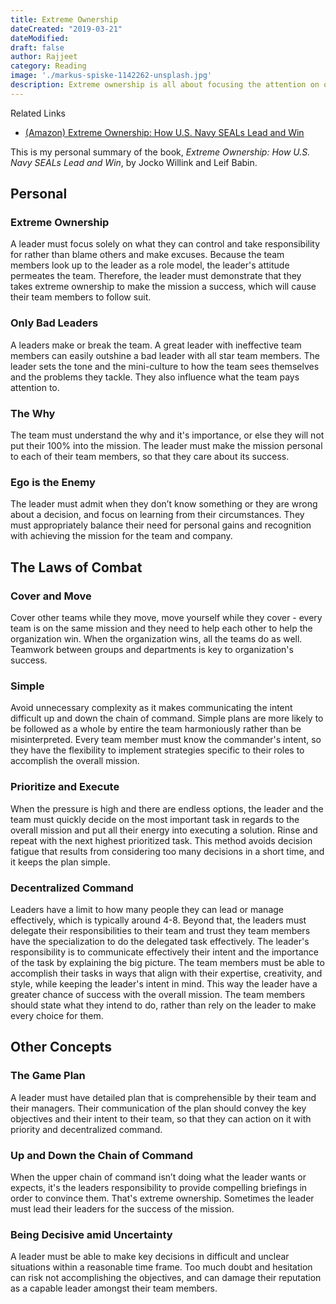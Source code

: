 ```yaml
---
title: Extreme Ownership 
dateCreated: "2019-03-21"
dateModified:
draft: false
author: Rajjeet
category: Reading
image: './markus-spiske-1142262-unsplash.jpg'
description: Extreme ownership is all about focusing the attention on one's owns thoughts and actions, and how that translates to leading effective teams and accomplishing the mission. 
---
```


<div class="ui icon info message">
    <i class="linkify icon"></i>
    <div class="content">
        <div class="header">Related Links</div>
        <ul class="list">
            <li><a target="_blank" href="https://www.amazon.ca/Extreme-Ownership-U-S-Navy-SEALs/dp/1250183863/ref=sr_1_1?hvadid=208417755541&hvdev=c&hvlocphy=9000838&hvnetw=g&hvpos=1t2&hvqmt=b&hvrand=10121588327934293711&hvtargid=kwd-298751115982&keywords=extreme+ownership&qid=1553165843&s=gateway&sr=8-1&tag=googcana-20">(Amazon) Extreme Ownership: How U.S. Navy SEALs Lead and Win</a></li>
        </ul>
    </div>
</div>

This is my personal summary of the book, _Extreme Ownership: How U.S. Navy SEALs Lead and Win_, by Jocko Willink and Leif Babin.

## Personal
### Extreme Ownership
A leader must focus solely on what they can control and take responsibility for rather 
than blame others and make excuses. Because the team members look up to the leader as a role 
model, the leader's attitude permeates the team. Therefore, the leader must demonstrate that 
they takes extreme ownership to make the mission a success, which will cause their team members to follow suit. 

### Only Bad Leaders
A leaders make or break the team. A great leader with ineffective team members can easily outshine a bad 
leader with all star team members. The leader sets the tone and the mini-culture to how the team sees 
themselves and the problems they tackle. They also influence what the team pays attention to.

### The Why
The team must understand the why and it's importance, or else they will not put their 100% into the mission. 
The leader must make the mission personal to each of their team members, so that they care about its success.
 
### Ego is the Enemy
The leader must admit when they don’t know something or they are wrong about a decision, and focus on learning 
from their circumstances. They must appropriately balance their need for personal gains and recognition with 
achieving the mission for the team and company.
 
## The Laws of Combat
### Cover and Move
Cover other teams while they move, move yourself while they cover - every team is on the same mission and they need to help 
each other to help the organization win. When the organization wins, all the teams do as well. Teamwork between 
groups and departments is key to organization's success.
 
### Simple
Avoid unnecessary complexity as it makes communicating the intent difficult up and down the chain of command. 
Simple plans are more likely to be followed as a whole by entire the team harmoniously rather than be 
misinterpreted. Every team member must know the commander's intent, so they have the flexibility to 
implement strategies specific to their roles to accomplish the overall mission. 

### Prioritize and Execute
When the pressure is high and there are endless options, the leader and the team must quickly decide on 
the most important task in regards to the overall mission and put all their energy into executing a solution. 
Rinse and repeat with the next highest prioritized task. This method avoids decision fatigue that results 
from considering too many decisions in a short time, and it keeps the plan simple.

### Decentralized Command
Leaders have a limit to how many people they can lead or manage effectively, which is typically around 4-8. Beyond that, the leaders must delegate their responsibilities to their team and trust they team members have the specialization to do the delegated task effectively. The leader's responsibility is to communicate effectively their intent and the importance of the task by explaining the big picture. The team members must be able to accomplish their tasks in ways that align with their expertise, creativity, and style, while keeping the leader's intent in mind. This way the leader have a greater chance of success with the overall mission. The team members should state what they intend to do, rather than rely on the leader to make every choice for them. 

## Other Concepts
### The Game Plan
A leader must have detailed plan that is comprehensible by their team and their managers. Their communication of the plan should convey the key objectives and their intent to their team, so that they can action on it with priority and decentralized command. 

### Up and Down the Chain of Command
When the upper chain of command isn’t doing what the leader wants or expects, it's the leaders responsibility to provide compelling briefings in order to convince them. That's extreme ownership. Sometimes the leader must lead their leaders for the success of the mission.
 
### Being Decisive amid Uncertainty
A leader must be able to make key decisions in difficult and unclear situations within a reasonable time frame. Too much doubt and hesitation can risk not accomplishing the objectives, and can damage their reputation as a capable leader amongst their team members. 
